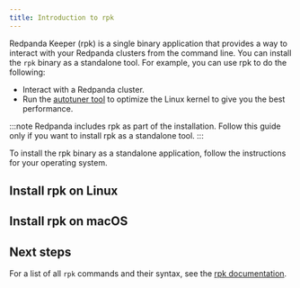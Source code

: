 ```yaml
---
title: Introduction to rpk
---
```



Redpanda Keeper (rpk) is a single binary application that provides a way to interact with your Redpanda clusters from the command line. You can install the `rpk` binary as a standalone tool. For example, you can use rpk to do the following:

- Interact with a Redpanda cluster.
- Run the [autotuner tool](../../reference/rpk/rpk-redpanda/rpk-redpanda-tune) to optimize the Linux kernel to give you the best performance.

:::note
Redpanda includes rpk as part of the installation. Follow this guide only if you want to install rpk as a standalone tool.
:::

To install the rpk binary as a standalone application, follow the instructions for your operating system.

## Install rpk on Linux

<InstallRpkLinux/>

## Install rpk on macOS

<InstallRpkMac/>

## Next steps

For a list of all `rpk` commands and their syntax, see the [rpk documentation](../../reference/rpk).
